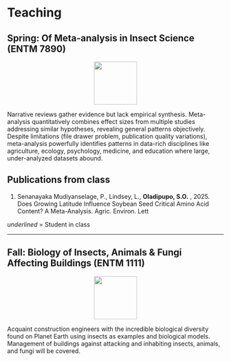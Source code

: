 # Teaching

## Spring: Of Meta-analysis in Insect Science (ENTM 7890)

<p align="center">
  <img src="assets/images/meta-analysis-icon.png" width="100px">
</p>

Narrative reviews gather evidence but lack empirical synthesis. Meta-analysis quantitatively combines effect sizes from multiple studies addressing similar hypotheses, revealing general patterns objectively. Despite limitations (file drawer problem, publication quality variations), meta-analysis powerfully identifies patterns in data-rich disciplines like agriculture, ecology, psychology, medicine, and education where large, under-analyzed datasets abound.

## Publications from class
1.	Senanayaka Mudiyanselage, P., Lindsey, L., **Oladipupo, S.O.** , 2025. Does Growing Latitude Influence Soybean Seed Critical Amino Acid Content? A Meta-Analysis. Agric. Environ. Lett

_underlined_ = Student in class


---

## Fall: Biology of Insects, Animals & Fungi Affecting Buildings (ENTM 1111)

<p align="center">
  <img src="assets/images/insect-icon.png" width="100px">
</p>

Acquaint construction engineers with the incredible biological diversity found on Planet Earth using insects as examples and biological models. Management of buildings against attacking and inhabiting insects, animals, and fungi will be covered. 